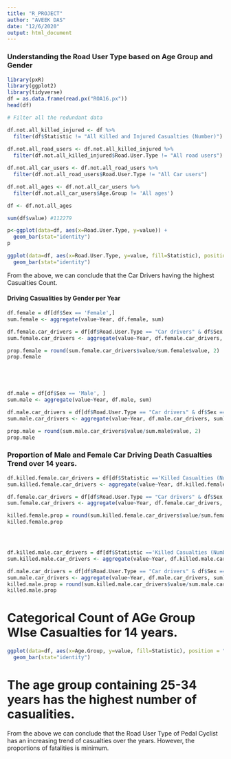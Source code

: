 ```yaml
---
title: "R_PROJECT"
author: "AVEEK DAS"
date: "12/6/2020"
output: html_document
---
```


### Understanding the Road User Type based on Age Group and Gender

```r
library(pxR)
library(ggplot2)
library(tidyverse)
df = as.data.frame(read.px("ROA16.px"))
head(df)
```

```r

# Filter all the redundant data

df.not.all_killed_injured <- df %>%
  filter(df$Statistic != "All Killed and Injured Casualties (Number)")
  
df.not.all_road_users <- df.not.all_killed_injured %>%  
  filter(df.not.all_killed_injured$Road.User.Type != "All road users")

df.not.all_car_users <- df.not.all_road_users %>%  
  filter(df.not.all_road_users$Road.User.Type != "All Car users")

df.not.all_ages <- df.not.all_car_users %>%  
  filter(df.not.all_car_users$Age.Group != 'All ages')

df <- df.not.all_ages

sum(df$value) #112279
```

```r
p<-ggplot(data=df, aes(x=Road.User.Type, y=value)) +
  geom_bar(stat="identity")
p
```


```r
ggplot(data=df, aes(x=Road.User.Type, y=value, fill=Statistic), position = "fill") +
  geom_bar(stat="identity")
```

From the above, we can conclude that the Car Drivers having the highest Casualties Count.


#### Driving Casualities by Gender per Year

```r
df.female = df[df$Sex == 'Female',]
sum.female <- aggregate(value~Year, df.female, sum)

df.female.car_drivers = df[df$Road.User.Type == "Car drivers" & df$Sex == 'Female',]
sum.female.car_drivers <- aggregate(value~Year, df.female.car_drivers, sum)

prop.female = round(sum.female.car_drivers$value/sum.female$value, 2)
prop.female





df.male = df[df$Sex == 'Male', ]
sum.male <- aggregate(value~Year, df.male, sum)

df.male.car_drivers = df[df$Road.User.Type == "Car drivers" & df$Sex == 'Male', ]
sum.male.car_drivers <- aggregate(value~Year, df.male.car_drivers, sum)

prop.male = round(sum.male.car_drivers$value/sum.male$value, 2)
prop.male
```


### Proportion of Male and Female Car Driving Death Casualties Trend over 14 years.

```r
df.killed.female.car_drivers = df[df$Statistic =='Killed Casualties (Number)' & df$Road.User.Type == "Car drivers" & df$Sex == 'Female', ]
sum.killed.female.car_drivers <- aggregate(value~Year, df.killed.female.car_drivers, sum)

df.female.car_drivers = df[df$Road.User.Type == "Car drivers" & df$Sex == 'Female', ]
sum.female.car_drivers <- aggregate(value~Year, df.female.car_drivers, sum)

killed.female.prop = round(sum.killed.female.car_drivers$value/sum.female.car_drivers$value, 2)
killed.female.prop




df.killed.male.car_drivers = df[df$Statistic =='Killed Casualties (Number)' & df$Road.User.Type == "Car drivers" & df$Sex == 'Male', ]
sum.killed.male.car_drivers <- aggregate(value~Year, df.killed.male.car_drivers, sum)

df.male.car_drivers = df[df$Road.User.Type == "Car drivers" & df$Sex == 'Male', ]
sum.male.car_drivers <- aggregate(value~Year, df.male.car_drivers, sum)
killed.male.prop = round(sum.killed.male.car_drivers$value/sum.male.car_drivers$value, 2)
killed.male.prop
```

# Categorical Count of AGe Group WIse Casualties for 14 years.

```r
ggplot(data=df, aes(x=Age.Group, y=value, fill=Statistic), position = "fill") +
  geom_bar(stat="identity")
```


# The age group containing 25-34 years has the highest number of casualities.

From the above we can conclude that the Road User Type of Pedal Cyclist has an increasing trend of casualties over the years. However, the proportions of fatalities is minimum.